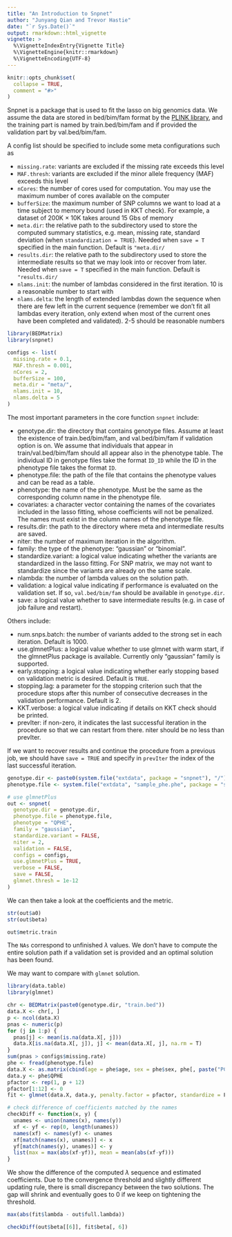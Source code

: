 ```yaml
---
title: "An Introduction to Snpnet"
author: "Junyang Qian and Trevor Hastie"
date: "`r Sys.Date()`"
output: rmarkdown::html_vignette
vignette: >
  %\VignetteIndexEntry{Vignette Title}
  %\VignetteEngine{knitr::rmarkdown}
  %\VignetteEncoding{UTF-8}
---
```


```r
knitr::opts_chunk$set(
  collapse = TRUE,
  comment = "#>"
)
```

Snpnet is a package that is used to fit the lasso on big genomics data. We assume the data are stored in bed/bim/fam format by the [PLINK library](https://www.cog-genomics.org/plink2/formats#bed), and the training part is named by train.bed/bim/fam and if provided the validation part by val.bed/bim/fam.

A config list should be specified to include some meta configurations such as

- `missing.rate`: variants are excluded if the missing rate exceeds this level
- `MAF.thresh`: variants are excluded if the minor allele frequency (MAF) exceeds this level
- `nCores`: the number of cores used for computation. You may use the maximum number of cores available on the computer
- `bufferSize`: the maximum number of SNP columns we want to load at a time subject to memory bound (used in KKT check). For example, a dataset of 200K $\times$ 10K takes around 15 Gbs of memory
- `meta.dir`: the relative path to the subdirectory used to store the computed summary statistics, e.g. mean, missing rate, standard deviation (when `standardization = TRUE`). Needed when `save = T` specified in the main function. Default is `"meta.dir/`
- `results.dir`: the relative path to the subdirectory used to store the intermediate results so that we may look into or recover from later. Needed when `save = T` specified in the main function. Default is `"results.dir/`
- `nlams.init`: the number of lambdas considered in the first iteration. 10 is a reasonable number to start with
- `nlams.delta`: the length of extended lambdas down the sequence when there are few left in the current sequence (remember we don't fit all lambdas every iteration, only extend when most of the current ones have been completed and validated). 2-5 should be reasonable numbers

```r
library(BEDMatrix)
library(snpnet)

configs <- list(
  missing.rate = 0.1,
  MAF.thresh = 0.001,
  nCores = 2,
  bufferSize = 100,
  meta.dir = "meta/",
  nlams.init = 10,
  nlams.delta = 5
)
```

The most important parameters in the core function `snpnet` include:

- genotype.dir: the directory that contains genotype files. Assume at least the existence of train.bed/bim/fam, and val.bed/bim/fam if validation option is on. We assume that individuals that appear in train/val.bed/bim/fam should all appear also in the phenotype table. The individual ID in genotype files take the format `ID_ID` while the ID in the phenotype file takes the format `ID`.
- phenotype.file: the path of the file that contains the phenotype values and can be read as a table.
- phenotype: the name of the phenotype. Must be the same as the corresponding column name in the phenotype file.
- covariates: a character vector containing the names of the covariates included in the lasso fitting, whose coefficients will not be penalized. The names must exist in the column names of the phenotype file.
- results.dir: the path to the directory where meta and intermediate results are saved.
- niter: the number of maximum iteration in the algorithm.
- family: the type of the phenotype: "gaussian" or "binomial".
- standardize.variant: a logical value indicating whether the variants are standardized in the lasso fitting. For SNP matrix, we may not want to standardize since the variants are already on the same scale.
- nlambda: the number of lambda values on the solution path.
- validation: a logical value indicating if performance is evaluated on the validation set. If so, `val.bed/bim/fam` should be available in `genotype.dir`.
- save: a logical value whether to save intermediate results (e.g. in case of job failure and restart).

Others include: 

- num.snps.batch: the number of variants added to the strong set in each iteration. Default is 1000.
- use.glmnetPlus: a logical value whether to use glmnet with warm start, if the glmnetPlus package is available. Currently only "gaussian" family is supported.
- early.stopping: a logical value indicating whether early stopping based on validation metric is desired. Default is `TRUE`.
- stopping.lag: a parameter for the stopping criterion such that the procedure stops after this number of consecutive decreases in the validation performance. Default is 2.
- KKT.verbose: a logical value indicating if details on KKT check should be printed.
- prevIter: if non-zero, it indicates the last successful iteration in the procedure so that we can restart from there. niter should be no less than prevIter.
                 
If we want to recover results and continue the procedure from a previous job, we should have `save = TRUE` and specify in `prevIter` the index of the last successful iteration.


```r
genotype.dir <- paste0(system.file("extdata", package = "snpnet"), "/")
phenotype.file <- system.file("extdata", "sample_phe.phe", package = "snpnet")

# use glmnetPlus
out <- snpnet(
  genotype.dir = genotype.dir,
  phenotype.file = phenotype.file,
  phenotype = "QPHE",
  family = "gaussian",
  standardize.variant = FALSE,
  niter = 2,
  validation = FALSE,
  configs = configs,
  use.glmnetPlus = TRUE,
  verbose = FALSE,
  save = FALSE,
  glmnet.thresh = 1e-12
)
```

We can then take a look at the coefficients and the metric.
```r
str(out$a0)
str(out$beta)
```

```r
out$metric.train
```

The `NAs` correspond to unfinished $\lambda$ values. We don't have to compute the entire solution path if a validation set is provided and an optimal solution has been found.

We may want to compare with `glmnet` solution.

```r
library(data.table)
library(glmnet)

chr <- BEDMatrix(paste0(genotype.dir, "train.bed"))
data.X <- chr[, ]
p <- ncol(data.X)
pnas <- numeric(p)
for (j in 1:p) {
  pnas[j] <- mean(is.na(data.X[, j]))
  data.X[is.na(data.X[, j]), j] <- mean(data.X[, j], na.rm = T)
}
sum(pnas > configs$missing.rate)
phe <- fread(phenotype.file)
data.X <- as.matrix(cbind(age = phe$age, sex = phe$sex, phe[, paste("PC", 1:10, sep = "")], data.X))
data.y <- phe$QPHE
pfactor <- rep(1, p + 12)
pfactor[1:12] <- 0
fit <- glmnet(data.X, data.y, penalty.factor = pfactor, standardize = F, thresh = 1e-12)
```

```r
# check difference of coefficients matched by the names
checkDiff <- function(x, y) {
  unames <- union(names(x), names(y))
  xf <- yf <- rep(0, length(unames))
  names(xf) <- names(yf) <- unames
  xf[match(names(x), unames)] <- x
  yf[match(names(y), unames)] <- y
  list(max = max(abs(xf-yf)), mean = mean(abs(xf-yf)))
}
```

We show the difference of the computed $\lambda$ sequence and estimated coefficients. Due to the convergence threshold and slightly different updating rule, there is small discrepancy between the two solutions. The gap will shrink and eventually goes to 0 if we keep on tightening the threshold. 

```r
max(abs(fit$lambda - out$full.lambda))
```

```r
checkDiff(out$beta[[6]], fit$beta[, 6])
```


